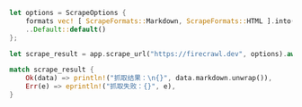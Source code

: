 ```rust Rust
let options = ScrapeOptions {
    formats vec! [ ScrapeFormats::Markdown, ScrapeFormats::HTML ].into(),
    ..Default::default()
};

let scrape_result = app.scrape_url("https://firecrawl.dev", options).await;

match scrape_result {
    Ok(data) => println!("抓取结果：\n{}", data.markdown.unwrap()),
    Err(e) => eprintln!("抓取失败：{}", e),
}
```
